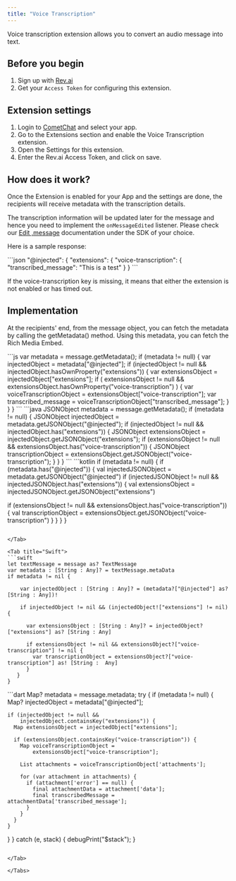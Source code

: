 ```yaml
---
title: "Voice Transcription"
---
```


Voice transcription extension allows you to convert an audio message into text.

## Before you begin

1. Sign up with [Rev.ai](https://rev.ai/)
2. Get your `Access Token` for configuring this extension.

## Extension settings

1. Login to [CometChat](https://app.cometchat.com/login) and select your app.
2. Go to the Extensions section and enable the Voice Transcription extension.
3. Open the Settings for this extension.
4. Enter the Rev.ai Access Token, and click on save.

## How does it work?

Once the Extension is enabled for your App and the settings are done, the recipients will receive metadata with the transcription details.

The transcription information will be updated later for the message and hence you need to implement the `onMessageEdited` listener. Please check our [Edit ,message](/docs/sdk/javascript/edit-message) documentation under the SDK of your choice.

Here is a sample response:

<Tabs>
<Tab title="JSON">
```json
"@injected": {
  "extensions": {
    "voice-transcription": {
      "transcribed_message": "This is a test"
  }
}
```

</Tab>

</Tabs>

If the voice-transcription key is missing, it means that either the extension is not enabled or has timed out.

## Implementation

At the recipients' end, from the message object, you can fetch the metadata by calling the getMetadata() method. Using this metadata, you can fetch the Rich Media Embed.

<Tabs>
<Tab title="JavaScript">
```js
var metadata = message.getMetadata();
if (metadata != null) {
  var injectedObject = metadata["@injected"];
  if (injectedObject != null && injectedObject.hasOwnProperty("extensions")) {
    var extensionsObject = injectedObject["extensions"];
    if (
      extensionsObject != null &&
      extensionsObject.hasOwnProperty("voice-transcription")
    ) {
      var voiceTranscriptionObject = extensionsObject["voice-transcription"];
      var transcribed_message = voiceTranscriptionObject["transcribed_message"];
    }
  }
}
```

</Tab>

<Tab title="Java">
```java
JSONObject metadata = message.getMetadata();
if (metadata != null) {
  JSONObject injectedObject = metadata.getJSONObject("@injected");
  if (injectedObject != null && injectedObject.has("extensions")) {
    JSONObject extensionsObject = injectedObject.getJSONObject("extensions");
    if (extensionsObject != null && extensionsObject.has("voice-transcription")) {
          JSONObject transcriptionObject = extensionsObject.getJSONObject("voice-transcription");
        }
    }
}
```

</Tab>

<Tab title="Kotlin">
```kotlin
if (metadata != null) {
  if (metadata.has("@injected")) {
   val injectedJSONObject = metadata.getJSONObject("@injected")
   if (injectedJSONObject != null && injectedJSONObject.has("extensions")) {
   val extensionsObject = injectedJSONObject.getJSONObject("extensions")

   if (extensionsObject != null && extensionsObject.has("voice-transcription")) {
     val transcriptionObject = extensionsObject.getJSONObject("voice-transcription")
   }
  }
 }
}
```

</Tab>

<Tab title="Swift">
```swift
let textMessage = message as? TextMessage
var metadata : [String : Any]? = textMessage.metaData
if metadata != nil {

    var injectedObject : [String : Any]? = (metadata?["@injected"] as? [String : Any])!
            
    if injectedObject != nil && (injectedObject!["extensions"] != nil){

      var extensionsObject : [String : Any]? = injectedObject?["extensions"] as? [String : Any]

      if extensionsObject != nil && extensionsObject?["voice-transcription"] != nil {
        var transcriptionObject = extensionsObject?["voice-transcription"] as! [String :  Any]
      }
   }
}
```

</Tab>

<Tab title="Flutter">
```dart
Map<String, dynamic>? metadata = message.metadata;
try {
  if (metadata != null) {
    Map? injectedObject = metadata["@injected"];

    if (injectedObject != null &&
        injectedObject.containsKey("extensions")) {
      Map extensionsObject = injectedObject["extensions"];

      if (extensionsObject.containsKey("voice-transcription")) {
        Map voiceTranscriptionObject =
            extensionsObject["voice-transcription"];

        List attachments = voiceTranscriptionObject['attachments'];

        for (var attachment in attachments) {
          if (attachment['error'] == null) {
            final attachmentData = attachment['data'];
            final transcribedMessage = attachmentData['transcribed_message'];
          }
        }
      }
    }
  }
} catch (e, stack) {
  debugPrint("$stack");
}
```

</Tab>

</Tabs>
